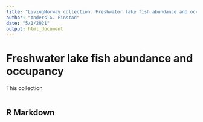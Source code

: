 ```yaml
---
title: "LivingNorway collection: Freshwater lake fish abundance and occupancy"
author: "Anders G. Finstad"
date: "5/1/2021"
output: html_document
---
```

# Freshwater lake fish abundance and occupancy 

This collection 



```r

```

## R Markdown

